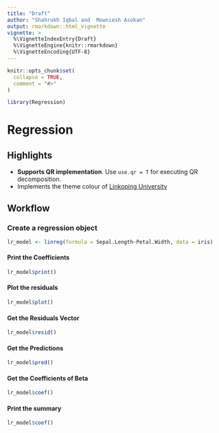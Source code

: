 ```yaml
---
title: "Draft"
author: "Shahrukh Iqbal and  Mowniesh Asokan"
output: rmarkdown::html_vignette
vignette: >
  %\VignetteIndexEntry{Draft}
  %\VignetteEngine{knitr::rmarkdown}
  %\VignetteEncoding{UTF-8}
---
```


```r
knitr::opts_chunk$set(
  collapse = TRUE,
  comment = "#>"
)
```

```r
library(Regression)
```

# Regression

## Highlights

- **Supports QR implementation**. Use ```use.qr = T``` for executing QR decomposition.
- Implements the theme colour of [Linkoping University](https://liu.se/insidan/kommunikationsstod/grafiskprofil?l=en)

## Workflow

### Create a regression object

```r

lr_model <- linreg(formula = Sepal.Length~Petal.Width, data = iris)
```

#### Print the Coefficients

```r

lr_model$print()
```

#### Plot the residuals

```r

lr_model$plot()
```

#### Get the Residuals Vector

```r

lr_model$resid()
```

#### Get the Predictions

```r

lr_model$pred()
```

#### Get the Coefficients of Beta

```r

lr_model$coef()
```

#### Print the summary

```r

lr_model$coef()
```
